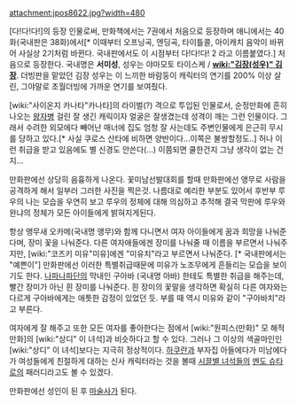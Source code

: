 attachment:jpos8622.jpg?width=480

[다!다!다!]의 등장 인물로써, 만화책에서는 7권에서 처음으로 등장하며 애니에서는 40화(국내판은 38화)에서[* 이때부터 오프닝곡, 엔딩곡, 타이틀콜, 아이캐치 음악이 바뀌어 사실상 2기처럼 바뀐다. 국내판에서도 이 시점부터 다!다!다! 2 라고 이름붙였다.] 처음으로 등장한다. 국내명은 '''서미성''', 성우는 야마모토 타이스케 / '''[[wiki:"김장(성우)" 김장]]'''. 더빙판을 맡았던 김장 성우는 이 느끼한 바람둥이 캐릭터의 연기를 200% 이상 살린, 그야말로 초월더빙에 가까운 연기를 보여줬다.

[wiki:"사이온지 카나타"카나타]의 라이벌(?) 격으로 투입된 인물로서, 순정만화에 흔히 나오는 [[왕자병]] 걸린 잘 생긴 캐릭이자 얼굴은 잘생겼는데 성격이 깨는 그런 인물이다.
그래서 수려한 외모에다 빼어난 매너에 집도 엄청 잘 사는데도 주변인물에게 은근히 무시를 당하고 있다.[* 사실 쿠로스 산타에 비하면 양반이다...이쪽은 불쌍할정도..] 허나 이런 취급을 받고 있음에도 별 신경도 안쓴다(...) 이쯤되면 쿨한건지 그냥 생각이 없는 건지...

만화판에선 상당히 음흉하게 나온다. 꽃미남선발대회를 할때 만화판에선 앵무로 사람을 공격하게 해서 일부러 그러한 사진을 찍은것. 나름대로 예리한 부분도 있어서 후반부 루우의 나는 모습을 우연히 보고 루우의 정체에 대해 의심하고 추적해 결국 막판에 루우와 완냐의 정체가 모든 아이들에게 밝혀지게된다.

항상 앵무새 오카메(국내명 앵무)와 함께 다니면서 여자 아이들에게 꿈과 희망을 나눠준다며, 장미 꽃을 나눠준다. 다른 여자애들에겐 장미를 나눠줄 때 이름을 부르면서 나눠주지만, [wiki:"코즈키 미유"미유]에겐 "미유치"라고 부르면서 나눠준다. [* 국내판에서는 "예쁜이"] 만화판에선 이러한 특별취급때문에 미유가 노조무에게 흔들리는 모습을 보이기도 한다. [[나파나파단]]의 막내인 구아바 (국내명 아바) 한테도 특별한 취급을 해주는데, 빨간 장미가 아닌 흰 장미를 나눠준다. 흰 장미의 꽃말을 생각하면 확실히 다른 여자와는 다르게 구아바에게는 애틋한 감정이 있었던 듯. 부를 때 역시 미유와 같이 "구아바치"라고 부른다.

여자에게 잘 해주고 또한 모든 여자를 좋아한다는 점에서 [wiki:"원피스(만화)" 모 해적만화]의 [wiki:"상디" 이 녀석]과 비슷하다고 할 수 있다. 그러나 그 이상의 색골마인인 [wiki:"상디" 이 녀석]보다는 지극히 정상적이다. [[하쿠란]]과 부자집 아들에다가 미남에다가 여성들에게 친절하게 대하는 신사 캐릭터라는 것을 볼때 [[시끌별 녀석들]]의 [[멘도 슈타로]]의 패러디라고도 볼 수 있겠다.

만화판에선 성인이 된 후 [[마술사]]가 된다.
